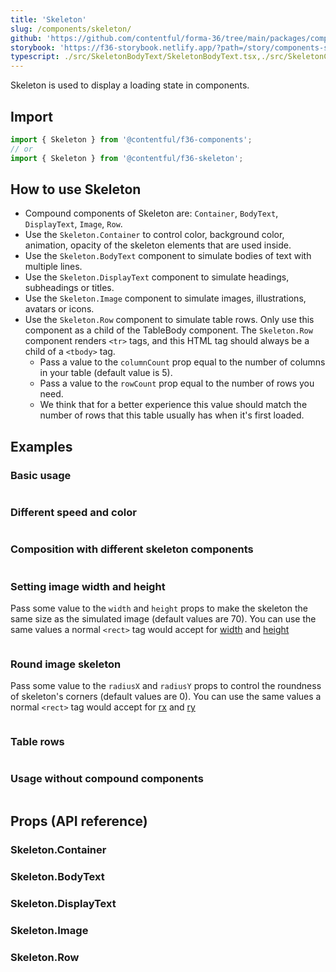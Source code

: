 ```yaml
---
title: 'Skeleton'
slug: /components/skeleton/
github: 'https://github.com/contentful/forma-36/tree/main/packages/components/skeleton'
storybook: 'https://f36-storybook.netlify.app/?path=/story/components-skeleton--basic'
typescript: ./src/SkeletonBodyText/SkeletonBodyText.tsx,./src/SkeletonContainer/SkeletonContainer.tsx,./src/SkeletonDisplayText/SkeletonDisplayText.tsx,./src/SkeletonImage/SkeletonImage.tsx,./src/SkeletonRow/SkeletonRow.tsx
---
```


Skeleton is used to display a loading state in components.

## Import

```jsx static=true
import { Skeleton } from '@contentful/f36-components';
// or
import { Skeleton } from '@contentful/f36-skeleton';
```

## How to use Skeleton

- Compound components of Skeleton are: `Container`, `BodyText`, `DisplayText`, `Image`, `Row`.
- Use the `Skeleton.Container` to control color, background color, animation, opacity of the skeleton elements that are used inside.
- Use the `Skeleton.BodyText` component to simulate bodies of text with multiple lines.
- Use the `Skeleton.DisplayText` component to simulate headings, subheadings or titles.
- Use the `Skeleton.Image` component to simulate images, illustrations, avatars or icons.
- Use the `Skeleton.Row` component to simulate table rows. Only use this component as a child of the TableBody component. The `Skeleton.Row` component renders `<tr>` tags, and this HTML tag should always be a child of a `<tbody>` tag.
  - Pass a value to the `columnCount` prop equal to the number of columns in your table (default value is 5).
  - Pass a value to the `rowCount` prop equal to the number of rows you need.
  - We think that for a better experience this value should match the number of rows that this table usually has when it's first loaded.

## Examples

### Basic usage

```jsx file=examples/SkeletonContainerBasicExample.tsx

```

### Different speed and color

```jsx file=examples/SkeletonContainerDifferentSpeedExample.tsx

```

### Composition with different skeleton components

```jsx file=examples/SkeletonDisplayTextCompositionExample.tsx

```

### Setting image width and height

Pass some value to the `width` and `height` props to make the skeleton the same size as the simulated image (default values are 70).
You can use the same values a normal `<rect>` tag would accept for [width](https://developer.mozilla.org/en-US/docs/Web/SVG/Attribute/width#rect)
and [height](https://developer.mozilla.org/en-US/docs/Web/SVG/Attribute/height#rect)

```jsx file=examples/SkeletonImageDimensionsExample.tsx

```

### Round image skeleton

Pass some value to the `radiusX` and `radiusY` props to control the roundness of skeleton's corners (default values are 0).
You can use the same values a normal `<rect>` tag would accept for [rx](https://developer.mozilla.org/en-US/docs/Web/SVG/Attribute/rx#rect)
and [ry](https://developer.mozilla.org/en-US/docs/Web/SVG/Attribute/ry#rect)

```jsx file=examples/SkeletonImageRoundExample.tsx

```

### Table rows

```jsx file=examples/SkeletonRowBasicExample.tsx

```

### Usage without compound components

```jsx file=examples/SkeletonNonCompoundExample.tsx

```

## Props (API reference)

### Skeleton.Container

<PropsTable of="SkeletonContainer" />

### Skeleton.BodyText

<PropsTable of="SkeletonBodyText" />

### Skeleton.DisplayText

<PropsTable of="SkeletonDisplayText" />

### Skeleton.Image

<PropsTable of="SkeletonImage" />

### Skeleton.Row

<PropsTable of="SkeletonRow" />
